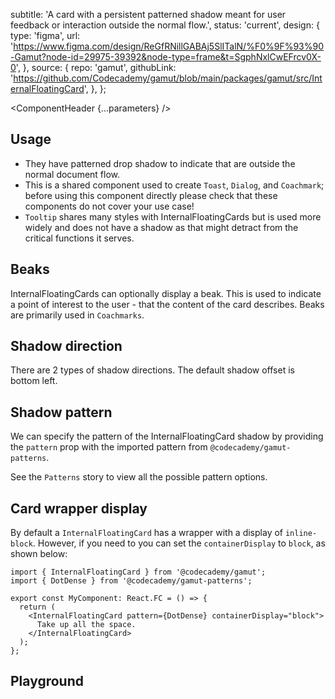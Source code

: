 


  subtitle:
    'A card with a persistent patterned shadow meant for user feedback or interaction outside the normal flow.',
  status: 'current',
  design: {
    type: 'figma',
    url: 'https://www.figma.com/design/ReGfRNillGABAj5SlITalN/%F0%9F%93%90-Gamut?node-id=29975-39392&node-type=frame&t=SgphNxlCwEFrcv0X-0',
  },
  source: {
    repo: 'gamut',
    githubLink:
      'https://github.com/Codecademy/gamut/blob/main/packages/gamut/src/InternalFloatingCard',
  },
};

<Meta of={InternalFloatingCardStories} />

<ComponentHeader {...parameters} />

<Callout text="The InternalFloatingCard component is strictly for internal Gamut usage. For instance, the Modal component will use InternalFloatingCard to style its content. However, InternalFloatingCard is no longer exported for use in other libraries, in such cases, use Card instead." />

## Usage

- They have patterned drop shadow to indicate that are outside the normal document flow.
- This is a shared component used to create `Toast`, `Dialog`, and `Coachmark`; before using this component directly please check that these components do not cover your use case!
- `Tooltip` shares many styles with InternalFloatingCards but is used more widely and does not have a shadow as that might detract from the critical functions it serves.

## Beaks

InternalFloatingCards can optionally display a beak. This is used to indicate a point of interest to the user - that the content of the card describes. Beaks are primarily used in `Coachmarks`.

<Canvas of={InternalFloatingCardStories.BeakBottomLeft} />
<Canvas of={InternalFloatingCardStories.BeakBottomRight} />
<Canvas of={InternalFloatingCardStories.BeakTopLeft} />
<Canvas of={InternalFloatingCardStories.BeakTopRight} />

## Shadow direction

There are 2 types of shadow directions. The default shadow offset is bottom left.

<Canvas of={InternalFloatingCardStories.ShadowBottomLeft} />
<Canvas of={InternalFloatingCardStories.ShadowBottomRight} />

## Shadow pattern

We can specify the pattern of the InternalFloatingCard shadow by providing the `pattern` prop with the imported pattern from `@codecademy/gamut-patterns`.

See the <LinkTo id="Atoms/Patterns">`Patterns`</LinkTo> story to view all the possible pattern options.

<Canvas of={InternalFloatingCardStories.ShadowPattern} />

## Card wrapper display

By default a `InternalFloatingCard` has a wrapper with a display of `inline-block`. However, if you need to you can set the `containerDisplay` to `block`, as shown below:

```tsx
import { InternalFloatingCard } from '@codecademy/gamut';
import { DotDense } from '@codecademy/gamut-patterns';

export const MyComponent: React.FC = () => {
  return (
    <InternalFloatingCard pattern={DotDense} containerDisplay="block">
      Take up all the space.
    </InternalFloatingCard>
  );
};
```

## Playground

<Canvas sourceState="shown" of={InternalFloatingCardStories.Default} />

<Controls />
